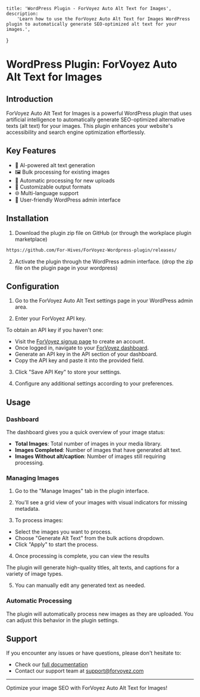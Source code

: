 
	title: 'WordPress Plugin - ForVoyez Auto Alt Text for Images',
	description:
		'Learn how to use the ForVoyez Auto Alt Text for Images WordPress plugin to automatically generate SEO-optimized alt text for your images.',
}

# WordPress Plugin: ForVoyez Auto Alt Text for Images

## Introduction

ForVoyez Auto Alt Text for Images is a powerful WordPress plugin that uses artificial intelligence to automatically generate SEO-optimized alternative texts (alt text) for your images. This plugin enhances your website's accessibility and search engine optimization effortlessly.

<ScreenSchema />

## Key Features

- 🤖 AI-powered alt text generation
- 🖼️ Bulk processing for existing images
- 🔄 Automatic processing for new uploads
- 🎨 Customizable output formats
- 🌐 Multi-language support
- 🧰 User-friendly WordPress admin interface

## Installation

1. Download the plugin zip file on GitHub (or through the workplace plugin marketplace)

```sh
https://github.com/For-Hives/ForVoyez-Wordpress-plugin/releases/
```

2. Activate the plugin through the WordPress admin interface. (drop the zip file on the plugin page in your wordpress)

## Configuration

1. Go to the ForVoyez Auto Alt Text settings page in your WordPress admin area.

2. Enter your ForVoyez API key.

<ScreenConfiguration />

To obtain an API key if you haven't one:

- Visit the [ForVoyez signup page](https://forvoyez.com/signup) to create an account.
- Once logged in, navigate to your [ForVoyez dashboard](https://forvoyez.com/dashboard).
- Generate an API key in the API section of your dashboard.
- Copy the API key and paste it into the provided field.

3. Click "Save API Key" to store your settings.

4. Configure any additional settings according to your preferences.

## Usage

### Dashboard

The dashboard gives you a quick overview of your image status:

<ScreenDashboard />

- **Total Images**: Total number of images in your media library.
- **Images Completed**: Number of images that have generated alt text.
- **Images Without alt/caption**: Number of images still requiring processing.

### Managing Images

1. Go to the "Manage Images" tab in the plugin interface.

<ScreenManage />

2. You'll see a grid view of your images with visual indicators for missing metadata.

3. To process images:

- Select the images you want to process.
- Choose "Generate Alt Text" from the bulk actions dropdown.
- Click "Apply" to start the process.

4. Once processing is complete, you can view the results

The plugin will generate high-quality titles, alt texts, and captions for a variety of image types.

5. You can manually edit any generated text as needed.

### Automatic Processing

The plugin will automatically process new images as they are uploaded. You can adjust this behavior in the plugin settings.

## Support

If you encounter any issues or have questions, please don't hesitate to:

- Check our [full documentation](https://doc.forvoyez.com)
- Contact our support team at support@forvoyez.com

---

Optimize your image SEO with ForVoyez Auto Alt Text for Images!
